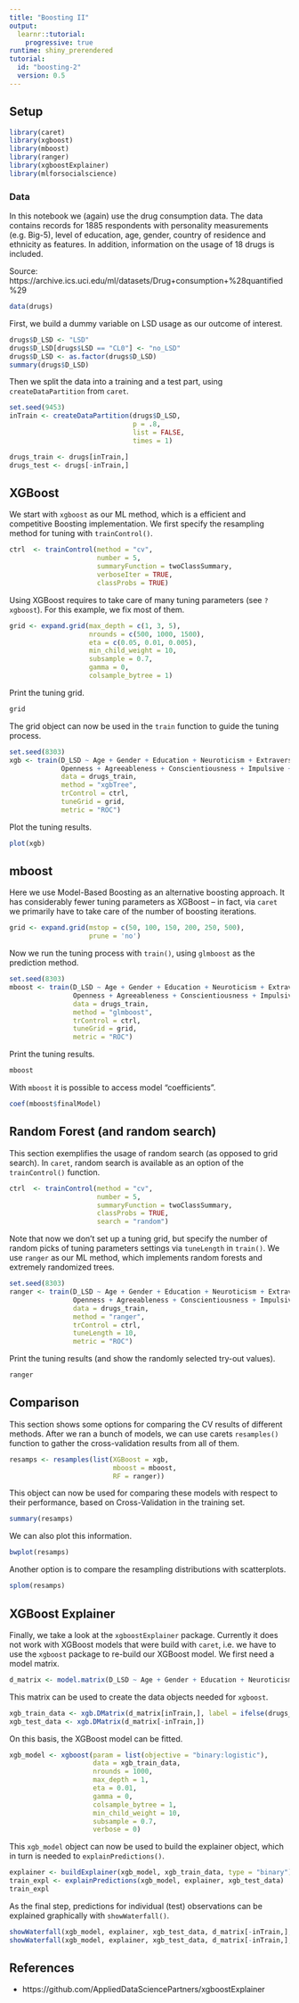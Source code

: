 ```yaml
---
title: "Boosting II"
output: 
  learnr::tutorial:
    progressive: true
runtime: shiny_prerendered
tutorial:
  id: "boosting-2"
  version: 0.5
---
```


## Setup

```r
library(caret)
library(xgboost)
library(mboost)
library(ranger)
library(xgboostExplainer)
library(mlforsocialscience)
```

### Data

In this notebook we (again) use the drug consumption data. The data contains records for 1885 respondents with personality measurements (e.g. Big-5), level of education, age, gender, country of residence and ethnicity as features. In addition, information on the usage of 18 drugs is included. 

Source: https://archive.ics.uci.edu/ml/datasets/Drug+consumption+%28quantified%29

```r
data(drugs)
```

First, we build a dummy variable on LSD usage as our outcome of interest.

```r
drugs$D_LSD <- "LSD"
drugs$D_LSD[drugs$LSD == "CL0"] <- "no_LSD"
drugs$D_LSD <- as.factor(drugs$D_LSD)
summary(drugs$D_LSD)
```

Then we split the data into a training and a test part, using `createDataPartition` from `caret`.

```r
set.seed(9453)
inTrain <- createDataPartition(drugs$D_LSD, 
                               p = .8, 
                               list = FALSE, 
                               times = 1)

drugs_train <- drugs[inTrain,]
drugs_test <- drugs[-inTrain,]
```

## XGBoost

We start with `xgboost` as our ML method, which is a efficient and competitive Boosting implementation. We first specify the resampling method for tuning with `trainControl()`.

```r
ctrl  <- trainControl(method = "cv",
                      number = 5,
                      summaryFunction = twoClassSummary,
                      verboseIter = TRUE,
                      classProbs = TRUE)
```

Using XGBoost requires to take care of many tuning parameters (see `?xgboost`). For this example, we fix most of them. 

```r
grid <- expand.grid(max_depth = c(1, 3, 5),
                    nrounds = c(500, 1000, 1500),
                    eta = c(0.05, 0.01, 0.005),
                    min_child_weight = 10,
                    subsample = 0.7,
                    gamma = 0,
                    colsample_bytree = 1)
```

Print the tuning grid.

```r
grid
```

The grid object can now be used in the `train` function to guide the tuning process.

```r
set.seed(8303)
xgb <- train(D_LSD ~ Age + Gender + Education + Neuroticism + Extraversion +
             Openness + Agreeableness + Conscientiousness + Impulsive + SS,
             data = drugs_train,
             method = "xgbTree",
             trControl = ctrl,
             tuneGrid = grid,
             metric = "ROC")
```

Plot the tuning results. 

```r
plot(xgb)
```

## mboost

Here we use Model-Based Boosting as an alternative boosting approach. It has considerably fewer tuning parameters as XGBoost -- in fact, via `caret` we primarily have to take care of the number of boosting iterations.

```r
grid <- expand.grid(mstop = c(50, 100, 150, 200, 250, 500),
                    prune = 'no')
```

Now we run the tuning process with `train()`, using `glmboost` as the prediction method.

```r
set.seed(8303)
mboost <- train(D_LSD ~ Age + Gender + Education + Neuroticism + Extraversion +
                Openness + Agreeableness + Conscientiousness + Impulsive + SS,
                data = drugs_train,
                method = "glmboost",
                trControl = ctrl,
                tuneGrid = grid,
                metric = "ROC")
```

Print the tuning results.

```r
mboost
```

With `mboost` it is possible to access model "coefficients".

```r
coef(mboost$finalModel)
```

## Random Forest (and random search)

This section exemplifies the usage of random search (as opposed to grid search). In `caret`, random search is available as an option of the `trainControl()` function.

```r
ctrl  <- trainControl(method = "cv",
                      number = 5,
                      summaryFunction = twoClassSummary,
                      classProbs = TRUE,
                      search = "random")
```

Note that now we don't set up a tuning grid, but specify the number of random picks of tuning parameters settings via `tuneLength` in `train()`. We use `ranger` as our ML method, which implements random forests and extremely randomized trees.

```r
set.seed(8303)
ranger <- train(D_LSD ~ Age + Gender + Education + Neuroticism + Extraversion + 
                Openness + Agreeableness + Conscientiousness + Impulsive + SS,
                data = drugs_train,
                method = "ranger",
                trControl = ctrl,
                tuneLength = 10,
                metric = "ROC")
```

Print the tuning results (and show the randomly selected try-out values).

```r
ranger
```

## Comparison

This section shows some options for comparing the CV results of different methods. After we ran a bunch of models, we can use carets `resamples()` function to gather the cross-validation results from all of them.

```r
resamps <- resamples(list(XGBoost = xgb,
                          mboost = mboost,
                          RF = ranger))
```

This object can now be used for comparing these models with respect to their performance, based on Cross-Validation in the training set.

```r
summary(resamps)
```

We can also plot this information.

```r
bwplot(resamps)
```

Another option is to compare the resampling distributions with scatterplots.

```r
splom(resamps)
```

## XGBoost Explainer

Finally, we take a look at the `xgboostExplainer` package. Currently it does not work with XGBoost models that were build with `caret`, i.e. we have to use the `xgboost` package to re-build our XGBoost model. We first need a model matrix.

```r
d_matrix <- model.matrix(D_LSD ~ Age + Gender + Education + Neuroticism + Extraversion + Openness + Agreeableness + Conscientiousness + Impulsive + SS, data = drugs)[,-1]
```

This matrix can be used to create the data objects needed for `xgboost`.

```r
xgb_train_data <- xgb.DMatrix(d_matrix[inTrain,], label = ifelse(drugs_train$D_LSD == "LSD", 1, 0))
xgb_test_data <- xgb.DMatrix(d_matrix[-inTrain,])
```

On this basis, the XGBoost model can be fitted. 

```r
xgb_model <- xgboost(param = list(objective = "binary:logistic"), 
                     data = xgb_train_data, 
                     nrounds = 1000,
                     max_depth = 1,
                     eta = 0.01,
                     gamma = 0,
                     colsample_bytree = 1,
                     min_child_weight = 10,
                     subsample = 0.7,
                     verbose = 0)
```

This `xgb_model` object can now be used to build the explainer object, which in turn is needed to `explainPredictions()`.

```r
explainer <- buildExplainer(xgb_model, xgb_train_data, type = "binary")
train_expl <- explainPredictions(xgb_model, explainer, xgb_test_data)
train_expl
```

As the final step, predictions for individual (test) observations can be explained graphically with `showWaterfall()`.

```r
showWaterfall(xgb_model, explainer, xgb_test_data, d_matrix[-inTrain,], 1, type = "binary")
showWaterfall(xgb_model, explainer, xgb_test_data, d_matrix[-inTrain,], 2, type = "binary")
```

## References

* https://github.com/AppliedDataSciencePartners/xgboostExplainer
